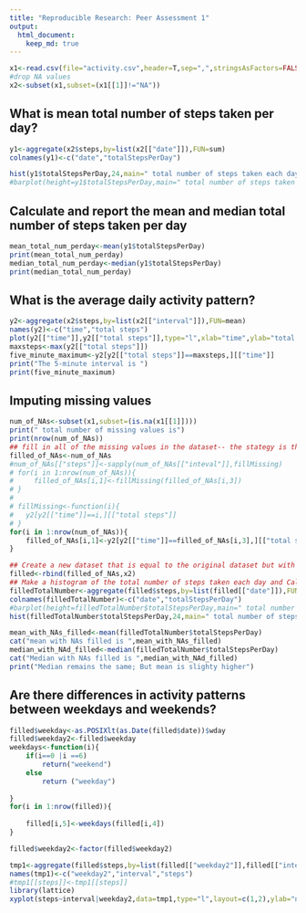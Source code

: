```yaml
---
title: "Reproducible Research: Peer Assessment 1"
output: 
  html_document:
    keep_md: true
---
```

```r

x1<-read.csv(file="activity.csv",header=T,sep=",",stringsAsFactors=FALSE)
#drop NA values
x2<-subset(x1,subset=(x1[[1]]!="NA"))
```
## What is mean total number of steps taken per day?
```r
y1<-aggregate(x2$steps,by=list(x2[["date"]]),FUN=sum)
colnames(y1)<-c("date","totalStepsPerDay")

hist(y1$totalStepsPerDay,24,main=" total number of steps taken each day",col="red",xlab="totalStepsPerDay")
#barplot(height=y1$totalStepsPerDay,main=" total number of steps taken each day",names.arg=y1$date)

```
## Calculate and report the mean and median total number of steps taken per day
```r
mean_total_num_perday<-mean(y1$totalStepsPerDay)
print(mean_total_num_perday)
median_total_num_perday<-median(y1$totalStepsPerDay)
print(median_total_num_perday)
```
## What is the average daily activity pattern?
```r
y2<-aggregate(x2$steps,by=list(x2[["interval"]]),FUN=mean)
names(y2)<-c("time","total steps")
plot(y2[["time"]],y2[["total steps"]],type="l",xlab="time",ylab="total steps")
maxsteps<-max(y2[["total steps"]])
five_minute_maximum<-y2[y2[["total steps"]]==maxsteps,][["time"]]
print("The 5-minute interval is ")
print(five_minute_maximum)
```
## Imputing missing values
```r
num_of_NAs<-subset(x1,subset=(is.na(x1[[1]])))
print(" total number of missing values is")
print(nrow(num_of_NAs))
## fill in all of the missing values in the dataset-- the stategy is the mean for that 5-minute interval
filled_of_NAs<-num_of_NAs
#num_of_NAs[["steps"]]<-sapply(num_of_NAs[["inteval"]],fillMissing)
# for(i in 1:nrow(num_of_NAs)){
#     filled_of_NAs[i,1]<-fillMissing(filled_of_NAs[i,3])
# }
# 
# fillMissing<-function(i){
# 	y2[y2[["time"]]==i,][["total steps"]]	
# }
for(i in 1:nrow(num_of_NAs)){
    filled_of_NAs[i,1]<-y2[y2[["time"]]==filled_of_NAs[i,3],][["total steps"]]
}

## Create a new dataset that is equal to the original dataset but with the missing data filled in.
filled<-rbind(filled_of_NAs,x2)
## Make a histogram of the total number of steps taken each day and Calculate and report the mean and median total number of steps taken per day
filledTotalNumber<-aggregate(filled$steps,by=list(filled[["date"]]),FUN=sum)
colnames(filledTotalNumber)<-c("date","totalStepsPerDay")
#barplot(height=filledTotalNumber$totalStepsPerDay,main=" total number of steps taken each day with NAs filled",names.arg=filledTotalNumber$date)
hist(filledTotalNumber$totalStepsPerDay,24,main=" total number of steps taken each day with NAs filled",col="red",xlab="totalStepsPerDay")

mean_with_NAs_filled<-mean(filledTotalNumber$totalStepsPerDay)
cat("mean with NAs filled is ",mean_with_NAs_filled)
median_with_NAd_filled<-median(filledTotalNumber$totalStepsPerDay)
cat("Median with NAs filled is ",median_with_NAd_filled)
print("Median remains the same; But mean is slighty higher")
```


## Are there differences in activity patterns between weekdays and weekends?
```r
filled$weekday<-as.POSIXlt(as.Date(filled$date))$wday
filled$weekday2<-filled$weekday
weekdays<-function(i){
    if(i==0 |i ==6)
        return("weekend")
    else
        return ("weekday")
    
}
for(i in 1:nrow(filled)){
    
    filled[i,5]<-weekdays(filled[i,4])
}

filled$weekday2<-factor(filled$weekday2)

tmp1<-aggregate(filled$steps,by=list(filled[["weekday2"]],filled[["interval"]]),FUN=mean)
names(tmp1)<-c("weekday2","interval","steps")
#tmp1[[steps]]<-tmp1[[steps]]
library(lattice)
xyplot(steps~interval|weekday2,data=tmp1,type="l",layout=c(1,2),ylab="number of steps")
```